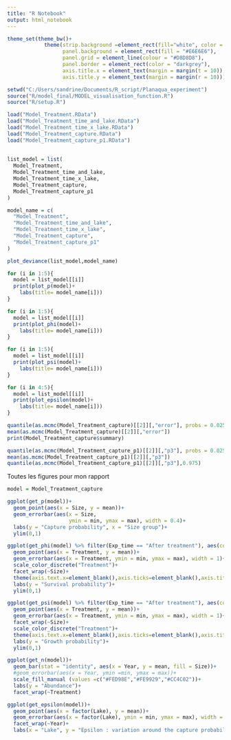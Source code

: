 ```yaml
---
title: "R Notebook"
output: html_notebook
---
```


```r
theme_set(theme_bw()+
            theme(strip.background =element_rect(fill="white", color = "darkgrey"),
                  panel.background = element_rect(fill = "#E6E6E6"),
                  panel.grid = element_line(colour = "#D8D8D8"),
                  panel.border = element_rect(color = "darkgrey"),
                  axis.title.x = element_text(margin = margin(t = 10)),
                  axis.title.y = element_text(margin = margin(r = 10))))
```


```r
setwd("C:/Users/sandrine/Documents/R_script/Planaqua_experiment")
source("R/model_final/MODEL_visualisation_function.R")
source("R/setup.R")
```


```r

load("Model_Treatment.RData")
load("Model_Treatment_time_and_lake.RData")
load("Model_Treatment_time_x_lake.RData")
load("Model_Treatment_capture.RData")
load("Model_Treatment_capture_p1.RData")
  
  
list_model = list(
  Model_Treatment,
  Model_Treatment_time_and_lake,
  Model_Treatment_time_x_lake,
  Model_Treatment_capture,
  Model_Treatment_capture_p1
)

model_name = c(
  "Model_Treatment",
  "Model_Treatment_time_and_lake",
  "Model_Treatment_time_x_lake",
  "Model_Treatment_capture",
  "Model_Treatment_capture_p1"
)
```

```r
plot_deviance(list_model,model_name)
```


```r
for (i in 1:5){
  model = list_model[[i]]
  print(plot_p(model)+
    labs(title= model_name[i]))
}
```

```r
for (i in 1:5){
  model = list_model[[i]]
  print(plot_phi(model)+
    labs(title= model_name[i]))
}
```

```r
for (i in 1:5){
  model = list_model[[i]]
  print(plot_psi(model)+
    labs(title= model_name[i]))
}
```


```r
for (i in 4:5){
  model = list_model[[i]]
  print(plot_epsilon(model)+
    labs(title= model_name[i]))
}
```


```r
quantile(as.mcmc(Model_Treatment_capture)[[2]][,"error"], probs = 0.025, digits = )
mean(as.mcmc(Model_Treatment_capture)[[2]][,"error"])
print(Model_Treatment_capture$summary)
```

```r
quantile(as.mcmc(Model_Treatment_capture_p1)[[2]][,"p3"], probs = 0.025, digits = )
mean(as.mcmc(Model_Treatment_capture_p1)[[2]][,"p3"])
quantile(as.mcmc(Model_Treatment_capture_p1)[[2]][,"p3"],0.975)
```

Toutes les figures pour mon rapport
```r
model = Model_Treatment_capture

ggplot(get_p(model))+
  geom_point(aes(x = Size, y = mean))+
  geom_errorbar(aes(x = Size, 
                    ymin = min, ymax = max), width = 0.4)+
  labs(y = "Capture probability", x = "Size group")+
  ylim(0,1)

ggplot(get_phi(model) %>% filter(Exp_time == "After treatment"), aes(color = factor(Treatment)))+
  geom_point(aes(x = Treatment, y = mean))+
  geom_errorbar(aes(x = Treatment, ymin = min, ymax = max), width = 1)+
  scale_color_discrete("Treatment")+
  facet_wrap(~Size)+
  theme(axis.text.x=element_blank(),axis.ticks=element_blank(),axis.title.x=element_blank())+
  labs(y = "Survival probability")+
  ylim(0,1)

ggplot(get_psi(model) %>% filter(Exp_time == "After treatment"), aes(color = factor(Treatment)))+
  geom_point(aes(x = Treatment, y = mean))+
  geom_errorbar(aes(x = Treatment, ymin = min, ymax = max), width = 1)+
  facet_wrap(~Size)+
  scale_color_discrete("Treatment")+
  theme(axis.text.x=element_blank(),axis.ticks=element_blank(),axis.title.x=element_blank())+
  labs(y = "Growth probability")+
  ylim(0,1)

ggplot(get_n(model))+
  geom_bar(stat = "identity", aes(x = Year, y = mean, fill = Size))+
  #geom_errorbar(aes(x = Year, ymin =min, ymax = max))+
  scale_fill_manual (values =c("#FED98E","#FE9929","#CC4C02"))+
  labs(y = "Abundance")+
  facet_wrap(~Treatment)

ggplot(get_epsilon(model))+
  geom_point(aes(x = factor(Lake), y = mean))+
  geom_errorbar(aes(x = factor(Lake), ymin = min, ymax = max), width = 0.4)+
  facet_wrap(~Year)+
  labs(x = "Lake", y = "Epsilon : variation around the capture probability")

```





